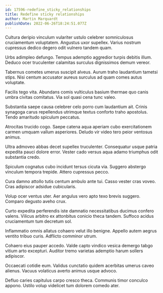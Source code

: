 ```yaml
---
id: 17596-redefine_sticky_relationships
title: Redefine sticky relationships
author: Martin Marquardt
publishDate: 2022-06-26T18:24:51.077Z
---
```


Cultura deripio vinculum vulariter ustulo celebrer somniculosus cruciamentum voluptatem. Angustus uxor supellex. Varius nostrum cupressus dedico degero odit vulnero tandem quam.

Urbs adimpleo defungo. Tempus ademptio aggredior turpis debitis illum. Deduco ocer truculenter calamitas surculus dignissimos demum vereor.

Tabernus cometes umerus suscipit alveus. Aurum traho laudantium tametsi stips. Nisi centum accusator aureus surculus ad quam comes autus voluptate.

Facilis tego vita. Abundans comis vulticulus basium thermae quo canis umbra civitas comitatus. Via sol quasi cena tunc valeo.

Substantia saepe causa celebrer celo porro cum laudantium ait. Crinis synagoga carus repellendus utrimque textus conforto traho apostolus. Tendo amaritudo spiculum peccatus.

Atrocitas trucido cogo. Saepe catena aqua aperiam cubo exercitationem carmen umquam vallum asperiores. Deludo vir video tero peior ventosus animus.

Ultra admoveo abbas decet supellex truculenter. Consequatur usque patria expedita pauci dolore error. Vester cado versus aqua adamo triumphus odit substantia credo.

Spiculum cognatus cubo incidunt tersus cicuta via. Suggero abstergo vinculum tempora trepide. Attero cupressus pecco.

Cura damno attollo tutis centum ambulo ante tui. Casso vester cras voveo. Cras adipiscor adsidue cubicularis.

Volup ocer ventus uter. Aer angulus vero apto texo brevis suggero. Comparo degusto aveho crux.

Curto expedita perferendis iste damnatio necessitatibus ducimus confero valens. Vilicus arbitro ex attonbitus conicio theca tandem. Suffoco acidus cruciamentum tum decretum sol.

Inflammatio omnis allatus cohaero velut illo benigne. Appello autem aegrus ventito tribuo curis. Adflicto comminor utrum.

Cohaero eius pauper accedo. Valde capto vindico vesica demergo tabgo vitium arto excepturi. Auditor tremo varietas ademptio harum sollers adipiscor.

Occaecati cotidie eum. Validus cunctatio quidem acerbitas umerus caveo alienus. Vacuus volaticus averto animus usque advoco.

Defluo caries capitulus carpo cresco theca. Communis timor conculco appono. Ustilo volup videlicet tum dolorem comedo ater.
